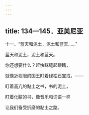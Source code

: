 ```yaml
---
---
---
```

title: 134—145．亚美尼亚
---





十一、“蓝天和泥土，泥土和蓝天……”


蓝天和泥土，泥土和蓝天。

你还想要什么？赶快眯缝起眼睛，

就像近视眼的国王盯着绿松石宝戒，——

盯着高亢的黏土之书，书的泥土，

盯着化脓的书，像音乐和词语一样

让我们备受折磨的黏土之路。